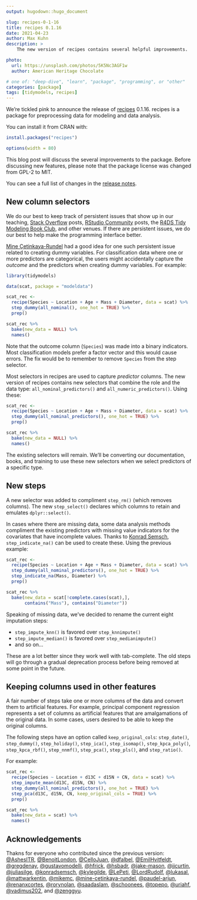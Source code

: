 ```yaml
---
output: hugodown::hugo_document

slug: recipes-0-1-16
title: recipes 0.1.16
date: 2021-04-23
author: Max Kuhn
description: >
    The new version of recipes contains several helpful improvements.  

photo:
  url: https://unsplash.com/photos/5K5Nc3AGF1w
  author: American Heritage Chocolate

# one of: "deep-dive", "learn", "package", "programming", or "other"
categories: [package] 
tags: [tidymodels, recipes]
---
```


<!--
TODO:
* [ ] Look over / edit the post's title in the yaml
* [ ] Edit (or delete) the description; note this appears in the Twitter card
* [ ] Pick category and tags (see existing with `hugodown::tidy_show_meta()`)
* [ ] Find photo & update yaml metadata
* [ ] Create `thumbnail-sq.jpg`; height and width should be equal
* [ ] Create `thumbnail-wd.jpg`; width should be >5x height
* [ ] `hugodown::use_tidy_thumbnails()`
* [ ] Add intro sentence, e.g. the standard tagline for the package
* [ ] `usethis::use_tidy_thanks()`
-->

We're tickled pink to announce the release of [recipes](https://recipes.tidymodels.org/) 0.1.16. recipes is a package for preprocessing data for modeling and data analysis.  

You can install it from CRAN with:

```r
install.packages("recipes")
```
```r
options(width = 80)
```

This blog post will discuss the several improvements to the package. Before discussing new features, please note that the package license was changed from GPL-2 to MIT. 

You can see a full list of changes in the [release notes](https://recipes.tidymodels.org/news/index.html#recipes-0-1-16-unreleased).

## New column selectors

We do our best to keep track of persistent issues that show up in our teaching, [Stack Overflow](https://stackoverflow.com/questions/tagged/?tagnames=r-recipes+r&sort=newest) posts, [RStudio Community](https://community.rstudio.com/tag/tidymodels) posts, the [R4DS Tidy Modeling Book Club](https://www.google.com/search?q=r4ds+tidymodels+book+club&oq=r4ds+tidymodels+book+club), and other venues. If there are persistent issues, we do our best to help make the programming interface better. 

[Mine Çetinkaya-Rundel](https://twitter.com/minebocek) had a good idea for one such persistent issue related to creating dummy variables. For classification data where one or more predictors are categorical, the users might accidentally capture the _outcome_ and the predictors when creating dummy variables. For example: 

```r
library(tidymodels)

data(scat, package = "modeldata")

scat_rec <- 
  recipe(Species ~ Location + Age + Mass + Diameter, data = scat) %>% 
  step_dummy(all_nominal(), one_hot = TRUE) %>% 
  prep()

scat_rec %>% 
  bake(new_data = NULL) %>% 
  names()
```

Note that the outcome column (`Species`) was made into a binary indicators. Most classification models prefer a factor vector and this would cause errors. The fix would be to remember to remove `Species` from the step selector. 

Most selectors in recipes are used to capture _predictor_ columns. The new version of recipes contains new selectors that combine the role and the data type: `all_nominal_predictors()` and `all_numeric_predictors()`. Using these: 

```r
scat_rec <- 
  recipe(Species ~ Location + Age + Mass + Diameter, data = scat) %>% 
  step_dummy(all_nominal_predictors(), one_hot = TRUE) %>% 
  prep()

scat_rec %>% 
  bake(new_data = NULL) %>% 
  names()
```

The existing selectors will remain. We'll be converting our documentation, books, and training to use these new selectors when we select predictors of a specific type. 

## New steps

A new selector was added to compliment `step_rm()` (which removes columns). The new `step_select()` declares which columns to retain and emulates `dplyr::select()`. 

In cases where there are missing data, some data analysis methods compliment the existing predictors with missing value indicators for the covariates that have incomplete values. Thanks to [Konrad Semsch](https://konradsemsch.netlify.com/), `step_indicate_na()` can be used to create these. Using the previous example: 

```r
scat_rec <- 
  recipe(Species ~ Location + Age + Mass + Diameter, data = scat) %>% 
  step_dummy(all_nominal_predictors(), one_hot = TRUE) %>% 
  step_indicate_na(Mass, Diameter) %>% 
  prep()

scat_rec %>% 
  bake(new_data = scat[!complete.cases(scat),],
       contains("Mass"), contains("Diameter")) 
```

Speaking of missing data, we've decided to rename the current eight imputation steps:

* `step_impute_knn()` is favored over `step_knnimpute()`
* `step_impute_median()` is favored over `step_medianimpute()`
* and so on...

These are a lot better since they work well with tab-complete. The old steps will go through a gradual deprecation process before being removed at some point in the future. 

## Keeping columns used in other features

A fair number of steps take one or more columns of the data and convert them to artificial features. For example, principal component regression represents a set of columns as artificial features that are amalgamations of the original data. In some cases, users desired to be able to keep the original columns. 

The following steps have an option called `keep_original_cols`: `step_date()`, `step_dummy()`, `step_holiday()`, `step_ica()`, `step_isomap()`, `step_kpca_poly()`, `step_kpca_rbf()`, `step_nnmf()`, `step_pca()`, `step_pls()`, and `step_ratio()`. 

For example: 

```r
scat_rec <- 
  recipe(Species ~ Location + d13C + d15N + CN, data = scat) %>% 
  step_impute_mean(d13C, d15N, CN) %>% 
  step_dummy(all_nominal_predictors(), one_hot = TRUE) %>% 
  step_pca(d13C, d15N, CN, keep_original_cols = TRUE) %>% 
  prep()

scat_rec %>% 
  bake(new_data = scat) %>% 
  names()
```

## Acknowledgements

Thakns for everyone who contributed since the previous version: [&#x0040;AshesITR](https://github.com/AshesITR), [&#x0040;BenoitLondon](https://github.com/BenoitLondon), [&#x0040;CelloJuan](https://github.com/CelloJuan), [&#x0040;dfalbel](https://github.com/dfalbel), [&#x0040;EmilHvitfeldt](https://github.com/EmilHvitfeldt), [&#x0040;gregdenay](https://github.com/gregdenay), [&#x0040;gustavomodelli](https://github.com/gustavomodelli), [&#x0040;hfrick](https://github.com/hfrick), [&#x0040;hsbadr](https://github.com/hsbadr), [&#x0040;jake-mason](https://github.com/jake-mason), [&#x0040;jjcurtin](https://github.com/jjcurtin), [&#x0040;juliasilge](https://github.com/juliasilge), [&#x0040;konradsemsch](https://github.com/konradsemsch), [&#x0040;kylegilde](https://github.com/kylegilde), [&#x0040;LePeti](https://github.com/LePeti), [&#x0040;LordRudolf](https://github.com/LordRudolf), [&#x0040;lukasal](https://github.com/lukasal), [&#x0040;mattwarkentin](https://github.com/mattwarkentin), [&#x0040;mikemc](https://github.com/mikemc), [&#x0040;mine-cetinkaya-rundel](https://github.com/mine-cetinkaya-rundel), [&#x0040;paudel-arjun](https://github.com/paudel-arjun), [&#x0040;renanxcortes](https://github.com/renanxcortes), [&#x0040;rorynolan](https://github.com/rorynolan), [&#x0040;saadaslam](https://github.com/saadaslam), [&#x0040;schoonees](https://github.com/schoonees), [&#x0040;topepo](https://github.com/topepo), [&#x0040;uriahf](https://github.com/uriahf), [&#x0040;vadimus202](https://github.com/vadimus202), and [&#x0040;zenggyu](https://github.com/zenggyu).
